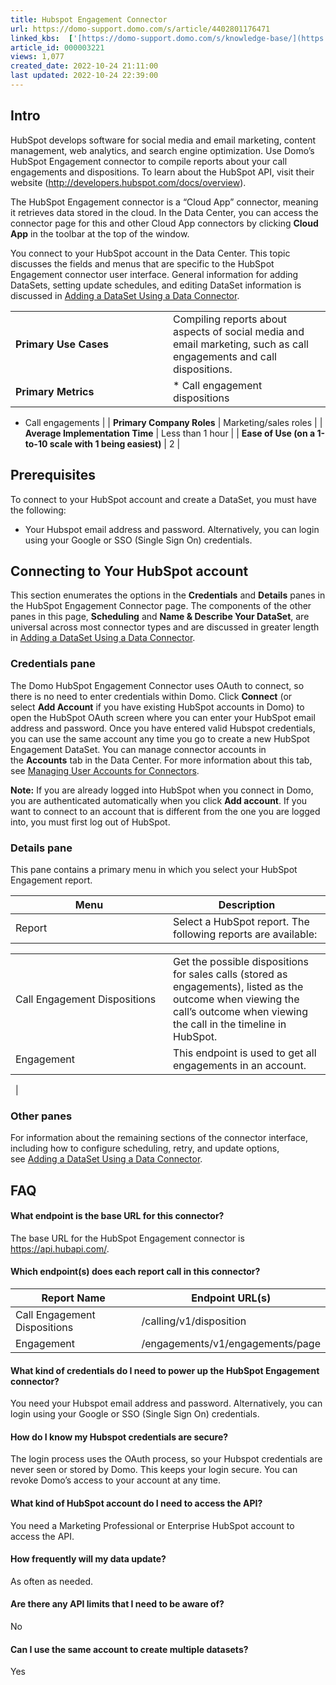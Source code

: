 ```yaml
---
title: Hubspot Engagement Connector
url: https://domo-support.domo.com/s/article/4402801176471
linked_kbs:  ['[https://domo-support.domo.com/s/knowledge-base/](https://domo-support.domo.com/s/knowledge-base/)', '[https://domo-support.domo.com/s/](https://domo-support.domo.com/s/)', '[https://domo-support.domo.com/s/topic/0TO5w000000ZammGAC](https://domo-support.domo.com/s/topic/0TO5w000000ZammGAC)', '[https://domo-support.domo.com/s/topic/0TO5w000000ZanLGAS](https://domo-support.domo.com/s/topic/0TO5w000000ZanLGAS)', '[https://domo-support.domo.com/s/topic/0TO5w000000ZaoQGAS](https://domo-support.domo.com/s/topic/0TO5w000000ZaoQGAS)', '[https://domo-support.domo.com/s/article/360042926274](https://domo-support.domo.com/s/article/360042926274)', '[https://domo-support.domo.com/s/article/360042926054](https://domo-support.domo.com/s/article/360042926054)', '[https://domo-support.domo.com/s/article/4402801176471](https://domo-support.domo.com/s/article/4402801176471)', '[https://domo-support.domo.com/s/topic/0TO5w000000ZaoQGAS/api-connectors](https://domo-support.domo.com/s/topic/0TO5w000000ZaoQGAS/api-connectors)', '[https://domo-support.domo.com/s/article/360043429933](https://domo-support.domo.com/s/article/360043429933)', '[https://domo-support.domo.com/s/article/360043429953](https://domo-support.domo.com/s/article/360043429953)', '[https://domo-support.domo.com/s/article/360042925494](https://domo-support.domo.com/s/article/360042925494)', '[https://domo-support.domo.com/s/article/360043429913](https://domo-support.domo.com/s/article/360043429913)', '[https://domo-support.domo.com/s/article/4408174643607](https://domo-support.domo.com/s/article/4408174643607)', '[https://domo-support.domo.com/s/login/](https://domo-support.domo.com/s/login/)']
article_id: 000003221
views: 1,077
created_date: 2022-10-24 21:11:00
last updated: 2022-10-24 22:39:00
---
```




Intro
-----


HubSpot develops software for social media and email marketing, content management, web analytics, and search engine optimization. Use Domo's HubSpot Engagement connector to compile reports about your call engagements and dispositions. To learn about the HubSpot API, visit their website (<http://developers.hubspot.com/docs/overview>).


The HubSpot Engagement connector is a "Cloud App" connector, meaning it retrieves data stored in the cloud. In the Data Center, you can access the connector page for this and other Cloud App connectors by clicking **Cloud App** in the toolbar at the top of the window.


You connect to your HubSpot account in the Data Center. This topic discusses the fields and menus that are specific to the HubSpot Engagement connector user interface. General information for adding DataSets, setting update schedules, and editing DataSet information is discussed in [Adding a DataSet Using a Data Connector](/s/article/360042926274 "Adding a DataSet Using a Data Connector").




|  |  |
| --- | --- |
| **Primary Use Cases** | Compiling reports about aspects of social media and email marketing, such as call engagements and call dispositions. |
| **Primary Metrics** | * Call engagement dispositions
* Call engagements
 |
| **Primary Company Roles** | Marketing/sales roles |
| **Average Implementation Time** | Less than 1 hour |
| **Ease of Use (on a 1-to-10 scale with 1 being easiest)** | 2 |


Prerequisites
-------------


To connect to your HubSpot account and create a DataSet, you must have the following:


* Your Hubspot email address and password. Alternatively, you can login using your Google or SSO (Single Sign On) credentials.


Connecting to Your HubSpot account
----------------------------------


This section enumerates the options in the **Credentials** and **Details** panes in the HubSpot Engagement Connector page. The components of the other panes in this page, **Scheduling** and **Name & Describe Your DataSet**, are universal across most connector types and are discussed in greater length in [Adding a DataSet Using a Data Connector](/s/article/360042926274 "Adding a DataSet Using a Data Connector").


### Credentials pane


The Domo HubSpot Engagement Connector uses OAuth to connect, so there is no need to enter credentials within Domo. Click **Connect** (or select **Add Account** if you have existing HubSpot accounts in Domo) to open the HubSpot OAuth screen where you can enter your HubSpot email address and password. Once you have entered valid Hubspot credentials, you can use the same account any time you go to create a new HubSpot Engagement DataSet. You can manage connector accounts in the **Accounts** tab in the Data Center. For more information about this tab, see [Managing User Accounts for Connectors](/s/article/360042926054).







**Note:** If you are already logged into HubSpot when you connect in Domo, you are authenticated automatically when you click **Add account**. If you want to connect to an account that is different from the one you are logged into, you must first log out of HubSpot.



### Details pane


This pane contains a primary menu in which you select your HubSpot Engagement report.




| Menu | Description |
| --- | --- |
| Report | Select a HubSpot report. The following reports are available:

|  |  |
| --- | --- |
| Call Engagement Dispositions | Get the possible dispositions for sales calls (stored as engagements), listed as the outcome when viewing the call's outcome when viewing the call in the timeline in HubSpot. |
| Engagement | This endpoint is used to get all engagements in an account. |

  |


### Other panes


For information about the remaining sections of the connector interface, including how to configure scheduling, retry, and update options, see [Adding a DataSet Using a Data Connector](/s/article/360042926274).


FAQ
---


#### What endpoint is the base URL for this connector?


The base URL for the HubSpot Engagement connector is <https://api.hubapi.com/>.


#### Which endpoint(s) does each report call in this connector?




| Report Name | Endpoint URL(s) |
| --- | --- |
| Call Engagement Dispositions | /calling/v1/disposition |
| Engagement | /engagements/v1/engagements/page |


#### What kind of credentials do I need to power up the HubSpot Engagement connector?


You need your Hubspot email address and password. Alternatively, you can login using your Google or SSO (Single Sign On) credentials.


#### How do I know my Hubspot credentials are secure?


The login process uses the OAuth process, so your Hubspot credentials are never seen or stored by Domo. This keeps your login secure. You can revoke Domo's access to your account at any time.


#### What kind of HubSpot account do I need to access the API?


You need a Marketing Professional or Enterprise HubSpot account to access the API.


#### How frequently will my data update?


As often as needed.


#### Are there any API limits that I need to be aware of?


No


#### Can I use the same account to create multiple datasets?


Yes

